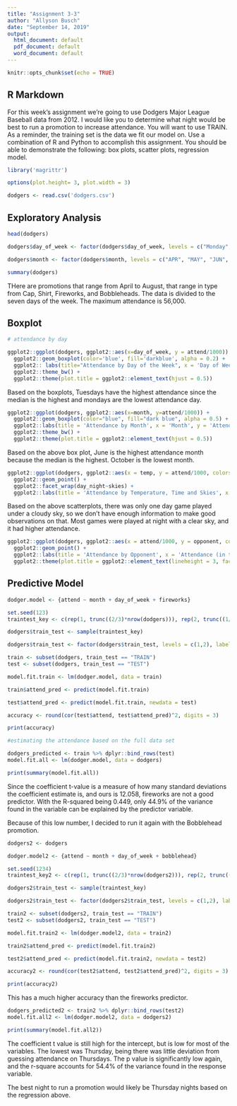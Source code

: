 ---
title: "Assignment 3-3"
author: "Allyson Busch"
date: "September 14, 2019"
output:
  html_document: default
  pdf_document: default
  word_document: default
---

```{r setup, include=FALSE}
knitr::opts_chunk$set(echo = TRUE)
```

## R Markdown

For this week's assignment we're going to use Dodgers Major League Baseball data from 2012. I would like you to determine what night would be best to run a promotion to increase attendance. You will want to use TRAIN. As a reminder, the training set is the data we fit our model on. Use a combination of R and Python to accomplish this assignment. You should be able to demonstrate the following: box plots, scatter plots, regression model.

```{r loading}

library('magrittr')

options(plot.height= 3, plot.width = 3)

dodgers <- read.csv('dodgers.csv')

```

## Exploratory Analysis


```{r checking data}

head(dodgers)

```

```{r continue}

dodgers$day_of_week <- factor(dodgers$day_of_week, levels = c("Monday", "Tuesday", "Wednesday", "Thursday", "Friday", "Saturday", "Sunday"))

dodgers$month <- factor(dodgers$month, levels = c("APR", "MAY", "JUN", "JUL", "AUG", "SEP", "OCT"))

summary(dodgers)

```

THere are promotions that range from April to August, that range in type from Cap, Shirt, Fireworks, and Bobbleheads. The data is divided to the seven days of the week. The maximum attendance is 56,000. 

## Boxplot

```{r boxplot}

# attendance by day

ggplot2::ggplot(dodgers, ggplot2::aes(x=day_of_week, y = attend/1000)) + 
  ggplot2::geom_boxplot(color='blue', fill='darkblue', alpha = 0.2) +
  ggplot2:: labs(title="Attendance by Day of the Week", x = 'Day of Week', y = 'Attendance (in thousands)') + 
  ggplot2::theme_bw() + 
  ggplot2::theme(plot.title = ggplot2::element_text(hjust = 0.5))

```

Based on the boxplots, Tuesdays have the highest attendance since the median is the highest and mondays are the lowest attendance day. 

```{r attendance by month}

ggplot2::ggplot(dodgers, ggplot2::aes(x=month, y=attend/1000)) + 
  ggplot2::geom_boxplot(color="blue", fill="dark blue", alpha = 0.5) + 
  ggplot2::labs(title = 'Attendance by Month', x = 'Month', y = 'Attendance (in thousands)') + 
  ggplot2::theme_bw() + 
  ggplot2::theme(plot.title = ggplot2::element_text(hjust = 0.5))

```

Based on the above box plot, June is the highest attendance month because the median is the highest. October is the lowest month.

``` {r weather}

ggplot2::ggplot(dodgers, ggplot2::aes(x = temp, y = attend/1000, colors = fireworks)) + 
  ggplot2::geom_point() + 
  ggplot2::facet_wrap(day_night~skies) + 
  ggplot2::labs(title = 'Attendance by Temperature, Time and Skies', x = 'Temperature', y = 'Attendance (Thousands)')

```

Based on the above scatterplots, there was only one day game played under a cloudy sky, so we don't have enough information to make good observations on that. Most games were played at night with a clear sky, and it had higher attendance. 

```{r opponents}

ggplot2::ggplot(dodgers, ggplot2::aes(x = attend/1000, y = opponent, color = day_night)) + 
  ggplot2::geom_point() + 
  ggplot2::labs(title = 'Attendance by Opponent', x = 'Attendance (in thousands)', y = 'Opponent') + 
  ggplot2::theme(plot.title = ggplot2::element_text(lineheight = 3, face= 'bold', color = 'black', size = 10))

```

## Predictive Model

```{r model}

dodger.model <- {attend ~ month + day_of_week + fireworks}

set.seed(123)
traintest_key <- c(rep(1, trunc((2/3)*nrow(dodgers))), rep(2, trunc((1/3)*nrow(dodgers))))

dodgers$train_test <- sample(traintest_key)

dodgers$train_test <- factor(dodgers$train_test, levels = c(1,2), labels = c("TRAIN", "TEST"))

train <- subset(dodgers, train_test == "TRAIN")
test <- subset(dodgers, train_test == "TEST")

model.fit.train <- lm(dodger.model, data = train)

train$attend_pred <- predict(model.fit.train)

test$attend_pred <- predict(model.fit.train, newdata = test)

accuracy <- round(cor(test$attend, test$attend_pred)^2, digits = 3)

print(accuracy)

```

``` {r estimates}

#estimating the attendance based on the full data set

dodgers_predicted <- train %>% dplyr::bind_rows(test)
model.fit.all <- lm(dodger.model, data = dodgers)

print(summary(model.fit.all))

```

Since the coefficient t-value is a measure of how many standard deviations the coefficient estimate is, and ours is 12.058, fireworks are not a good predictor. With the R-squared being 0.449, only 44.9% of the variance found in the variable can be explained by the predictor variable. 

Because of this low number, I decided to run it again with the Bobblehead promotion. 

```{r model part 2}

dodgers2 <- dodgers

dodger.model2 <- {attend ~ month + day_of_week + bobblehead}

set.seed(1234)
traintest_key2 <- c(rep(1, trunc((2/3)*nrow(dodgers2))), rep(2, trunc((1/3)*nrow(dodgers2))))

dodgers2$train_test <- sample(traintest_key)

dodgers2$train_test <- factor(dodgers2$train_test, levels = c(1,2), labels = c("TRAIN", "TEST"))

train2 <- subset(dodgers2, train_test == "TRAIN")
test2 <- subset(dodgers2, train_test == "TEST")

model.fit.train2 <- lm(dodger.model2, data = train2)

train2$attend_pred <- predict(model.fit.train2)

test2$attend_pred <- predict(model.fit.train2, newdata = test2)

accuracy2 <- round(cor(test2$attend, test2$attend_pred)^2, digits = 3)

print(accuracy2)

```

This has a much higher accuracy than the fireworks predictor. 

``` {r estimates}

dodgers_predicted2 <- train2 %>% dplyr::bind_rows(test2)
model.fit.all2 <- lm(dodger.model2, data = dodgers2)

print(summary(model.fit.all2))


```

The coefficient t value is still high for the intercept, but is low for most of the variables. The lowest was Thursday, being there was little deviation from guessing attendance on Thursdays. The p value is significantly low again, and the r-square accounts for 54.4% of the variance found in the response variable. 

The best night to run a promotion would likely be Thursday nights based on the regression above. 

